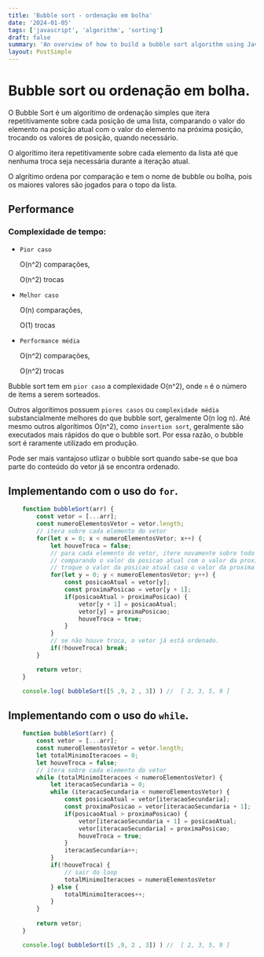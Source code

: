 ```yaml
---
title: 'Bubble sort - ordenação em bolha'
date: '2024-01-05'
tags: ['javascript', 'algorithm', 'sorting']
draft: false
summary: 'An overview of how to build a bubble sort algorithm using Javascript for portuguese speakers'
layout: PostSimple
---
```


# Bubble sort ou ordenação em bolha.


O Bubble Sort é um algorítimo de ordenação simples que itera repetitivamente sobre cada posição de uma lista, comparando o valor do elemento na posição atual com o valor do elemento 
na próxima posição, trocando os valores de posição, quando necessário. 

O algorítimo itera repetitivamente sobre cada elemento da lista até que nenhuma troca seja necessária durante a iteração atual.

O algrítimo ordena por comparação e tem o nome de bubble ou bolha, pois os maiores valores são jogados para o topo da lista.


## Performance

### Complexidade de tempo:

- `Pior caso`

    O(n^2) comparações, 

    O(n^2) trocas

- `Melhor caso`

    O(n) comparações, 

    O(1) trocas

- `Performance média`

    O(n^2) comparações, 

    O(n^2) trocas


Bubble sort tem em `pior caso` a complexidade O(n^2), onde `n` é o número de items a serem sorteados.

Outros algorítimos possuem `piores casos` ou `complexidade média` substancialmente melhores do que bubble sort, geralmente O(n log n). Até mesmo outros algorítimos O(n^2), 
como `insertion sort`, geralmente são executados mais rápidos do que o bubble sort. Por essa razão, o bubble sort é raramente utilizado em produção.

Pode ser mais vantajoso utlizar o bubble sort quando sabe-se que boa parte do conteúdo do vetor já se encontra ordenado.

## Implementando com o uso do `for`.

```javascript
    function bubbleSort(arr) {
        const vetor = [...arr];
        const numeroElementosVetor = vetor.length;
        // itera sobre cada elemento do vetor
        for(let x = 0; x < numeroElementosVetor; x++) {
            let houveTroca = false;
            // para cada elemento do vetor, itere novamente sobre todo o vetor,
            // comparando o valor da posicao atual com o valor da proxima posicao.
            // troque o valor da posicao atual caso o valor da proxima posicao seja maior que o valor atual.
            for(let y = 0; y < numeroElementosVetor; y++) {
                const posicaoAtual = vetor[y];
                const proximaPosicao = vetor[y + 1];
                if(posicaoAtual > proximaPosicao) {
                    vetor[y + 1] = posicaoAtual;
                    vetor[y] = proximaPosicao;
                    houveTroca = true;
                }
            }
            // se não houve troca, o vetor já está ordenado.
            if(!houveTroca) break;
        }

        return vetor;
    }

    console.log( bubbleSort([5 ,9, 2 , 3]) ) //  [ 2, 3, 5, 9 ]

```

## Implementando com o uso do `while`.

```javascript
    function bubbleSort(arr) {
        const vetor = [...arr];
        const numeroElementosVetor = vetor.length;
        let totalMinimoIteracoes = 0;
        let houveTroca = false;
        // itera sobre cada elemento do vetor
        while (totalMinimoIteracoes < numeroElementosVetor) {
            let iteracaoSecundaria = 0;
            while (iteracaoSecundaria < numeroElementosVetor) {
                const posicaoAtual = vetor[iteracaoSecundaria];
                const proximaPosicao = vetor[iteracaoSecundaria + 1];
                if(posicaoAtual > proximaPosicao) {
                    vetor[iteracaoSecundaria + 1] = posicaoAtual;
                    vetor[iteracaoSecundaria] = proximaPosicao;
                    houveTroca = true;
                }
                iteracaoSecundaria++;
            }
            if(!houveTroca) {
                // sair do loop
                totalMinimoIteracoes = numeroElementosVetor
            } else {
                totalMinimoIteracoes++;
            }
        }
        
        return vetor;
    }

    console.log( bubbleSort([5 ,9, 2 , 3]) ) //  [ 2, 3, 5, 9 ]
```